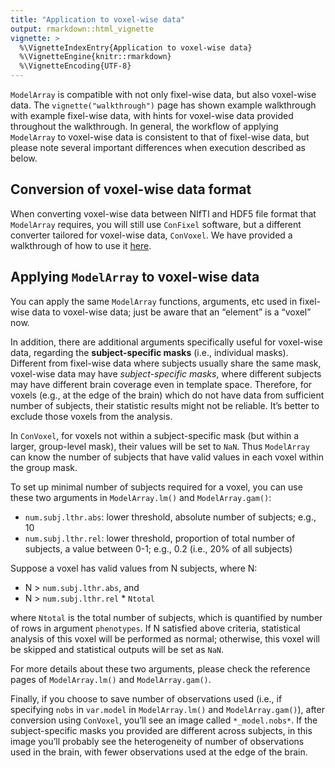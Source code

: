 ```yaml
---
title: "Application to voxel-wise data"
output: rmarkdown::html_vignette
vignette: >
  %\VignetteIndexEntry{Application to voxel-wise data}
  %\VignetteEngine{knitr::rmarkdown}
  %\VignetteEncoding{UTF-8}
---
```


`ModelArray` is compatible with not only fixel-wise data, but also voxel-wise data.
The `vignette("walkthrough")` page has shown example walkthrough with example fixel-wise data,
with hints for voxel-wise data provided throughout the walkthrough.
In general, the workflow of applying `ModelArray` to voxel-wise data is consistent to that of fixel-wise data,
but please note several important differences when execution described as below.

## Conversion of voxel-wise data format
When converting voxel-wise data between NIfTI and HDF5 file format that `ModelArray` requires, you will still use `ConFixel` software, but a different converter tailored for voxel-wise data, `ConVoxel`. We have provided a walkthrough of how to use it [here](https://github.com/PennLINC/ConFixel/blob/main/notebooks/walkthrough_voxel-wise_data.md).

## Applying `ModelArray` to voxel-wise data
You can apply the same `ModelArray` functions, arguments, etc used in fixel-wise data to voxel-wise data; just be aware that an "element" is a "voxel" now.

In addition, there are additional arguments specifically useful for voxel-wise data, regarding the **subject-specific masks** (i.e., individual masks). Different from fixel-wise data where subjects usually share the same mask, voxel-wise data may have *subject-specific masks*, where different subjects may have different brain coverage even in template space. Therefore, for voxels (e.g., at the edge of the brain) which do not have data from sufficient number of subjects, their statistic results might not be reliable. It's better to exclude those voxels from the analysis.

In `ConVoxel`, for voxels not within a subject-specific mask (but within a larger, group-level mask), their values will be set to `NaN`. Thus `ModelArray` can know the number of subjects that have valid values in each voxel within the group mask.

To set up minimal number of subjects required for a voxel, you can use these two arguments in `ModelArray.lm()` and `ModelArray.gam()`:

* `num.subj.lthr.abs`: lower threshold, absolute number of subjects; e.g., 10
* `num.subj.lthr.rel`: lower threshold, proportion of total number of subjects, a value between 0-1; e.g., 0.2 (i.e., 20% of all subjects)

Suppose a voxel has valid values from N subjects, where N:

* N > `num.subj.lthr.abs`, and
* N > `num.subj.lthr.rel` * `Ntotal`

where `Ntotal` is the total number of subjects, which is quantified by number of rows in argument `phenotypes`. If N satisfied above criteria, statistical analysis of this voxel will be performed as normal; otherwise, this voxel will be skipped and statistical outputs will be set as `NaN`.

<!--- `Ntotal` is defined as `num.subj.total <- nrow(phenotypes)` --->
<!--- confirmed it's `>`, not `>=` --->

For more details about these two arguments, please check the reference pages of `ModelArray.lm()` and `ModelArray.gam()`.

Finally, if you choose to save number of observations used (i.e., if specifying `nobs` in `var.model` in `ModelArray.lm()` and `ModelArray.gam()`), after conversion using `ConVoxel`, you'll see an image called `*_model.nobs*`. If the subject-specific masks you provided are different across subjects, in this image you'll probably see the heterogeneity of number of observations used in the brain, with fewer observations used at the edge of the brain.


